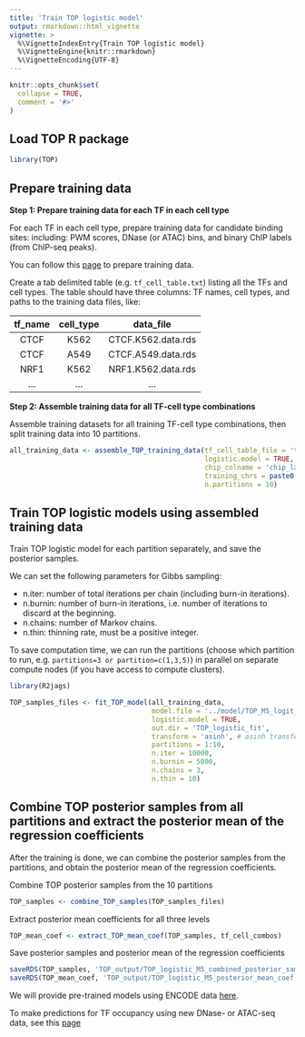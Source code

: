 ```yaml
---
title: 'Train TOP logistic model'
output: rmarkdown::html_vignette
vignette: >
  %\VignetteIndexEntry{Train TOP logistic model}
  %\VignetteEngine{knitr::rmarkdown}
  %\VignetteEncoding{UTF-8}
---
```


```r
knitr::opts_chunk$set(
  collapse = TRUE,
  comment = '#>'
)
```

Load TOP R package
---------------------

```r
library(TOP)
```


Prepare training data
---------------------

**Step 1: Prepare training data for each TF in each cell type**

For each TF in each cell type, prepare training data for candidate binding sites:
including: PWM scores, DNase (or ATAC) bins, 
and binary ChIP labels (from ChIP-seq peaks).

You can follow this [page](data_preparation.html) to prepare training data.

Create a tab delimited table (e.g. `tf_cell_table.txt`) 
listing all the TFs and cell types. 
The table should have three columns:
TF names, cell types, and paths to the training data files, like:

|   tf_name    |   cell_type   |        data_file       |
|:------------:|:-------------:|:----------------------:|
|     CTCF     |     K562      |   CTCF.K562.data.rds   |
|     CTCF     |     A549      |   CTCF.A549.data.rds   |
|     NRF1     |     K562      |   NRF1.K562.data.rds   |
|     ...      |     ...       |   ...                  |


**Step 2: Assemble training data for all TF-cell type combinations**

Assemble training datasets for all training TF-cell type 
combinations, then split training data into 10 partitions.

```r
all_training_data <- assemble_TOP_training_data(tf_cell_table_file = 'tf_cell_table.txt',
                                                logistic.model = TRUE,
                                                chip_colname = 'chip_label',
                                                training_chrs = paste0('chr', seq(1,21,2)), 
                                                n.partitions = 10)
```


Train TOP logistic models using assembled training data
-------------------------------------------------------------
Train TOP logistic model for each partition separately, and save the posterior samples.

We can set the following parameters for Gibbs sampling: 

- n.iter: number of total iterations per chain (including burn-in iterations).
- n.burnin: number of burn-in iterations, i.e. number of iterations to discard at the beginning.
- n.chains: number of Markov chains.
- n.thin: thinning rate, must be a positive integer.

To save computation time, we can run the partitions 
(choose which partition to run, e.g. `partitions=3 or partition=c(1,3,5)`) 
in parallel on separate compute nodes (if you have access to compute clusters). 

```r
library(R2jags)

TOP_samples_files <- fit_TOP_model(all_training_data, 
                                   model.file = '../model/TOP_M5_logit_model_jags_priorVar1.txt',
                                   logistic.model = TRUE,
                                   out.dir = 'TOP_logistic_fit',
                                   transform = 'asinh', # asinh transform ChIP-seq counts
                                   partitions = 1:10,
                                   n.iter = 10000,
                                   n.burnin = 5000,
                                   n.chains = 3,
                                   n.thin = 10)
```


Combine TOP posterior samples from all partitions and extract the posterior mean of the regression coefficients
----------------------------------------------------------------------------------------------------------------

After the training is done, we can combine the posterior samples from the partitions,
and obtain the posterior mean of the regression coefficients.

Combine TOP posterior samples from the 10 partitions
```r
TOP_samples <- combine_TOP_samples(TOP_samples_files)
```

Extract posterior mean coefficients for all three levels
```r
TOP_mean_coef <- extract_TOP_mean_coef(TOP_samples, tf_cell_combos)
```

Save posterior samples and posterior mean of the regression coefficients
```r
saveRDS(TOP_samples, 'TOP_output/TOP_logistic_M5_combined_posterior_samples.rds')
saveRDS(TOP_mean_coef, 'TOP_output/TOP_logistic_M5_posterior_mean_coef.rds')
```

We will provide pre-trained models using ENCODE data
[here](https://users.cs.duke.edu/~amink/software/).

To make predictions for TF occupancy using new DNase- or ATAC-seq data,
see this [page](predict_TF_occupancy_with_trained_model.html)

